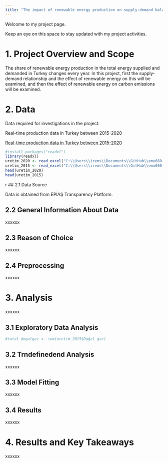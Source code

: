 ```yaml
---
title: "The impact of renewable energy production on supply-demand balance and carbon emissions in Turkey"
---
```


Welcome to my project page.

Keep an eye on this space to stay updated with my project activities.

# 1. Project Overview and Scope

The share of renewable energy production in the total energy supplied and demanded in Turkey changes every year. In this project, first the supply-demand relationship and the effect of renewable energy on this will be examined, and then the effect of renewable energy on carbon emissions will be examined.

# 2. Data

Data required for investigations in the project:

Real-time production data in Turkey between 2015-2020

<a href="https://seffaflik.epias.com.tr/electricity/electricity-generation/ex-post-generation/real-time-generation">Real-time production data in Turkey between 2015-2020</a>

```r
#install.packages("readxl")
library(readxl)
uretim_2020 <- read_excel("C:\\Users\\irems\\Documents\\GitHub\\emu660-spring2024-iremshasturk\\assets\\Gercek_Zamanli_Uretim_2020.xlsx")
uretim_2015 <- read_excel("C:\\Users\\irems\\Documents\\GitHub\\emu660-spring2024-iremshasturk\\assets\\Gercek_Zamanli_Uretim_2015.xlsx")
head(uretim_2020)
head(uretim_2015)

```

{r}

## 2.1 Data Source

Data is obtained from EPİAŞ Transparency Platform.

## 2.2 General Information About Data

xxxxxx

## 2.3 Reason of Choice

xxxxxx

## 2.4 Preprocessing

xxxxxx

# 3. Analysis

xxxxxx

## 3.1 Exploratory Data Analysis

```r
#total_dogalgaz <- sum(uretim_2015$Doğal gaz)
```

## 3.2 Trndefinedend Analysis

xxxxxx

## 3.3 Model Fitting

xxxxxx

## 3.4 Results

xxxxxx

# 4. Results and Key Takeaways

xxxxxx
